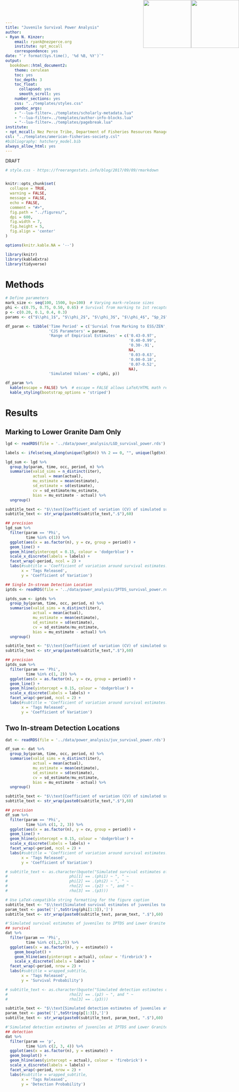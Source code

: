```yaml
---
title: "Juvenile Survival Power Analysis"
author:
- Ryan N. Kinzer:
    email: ryank@nezperce.org
    institute: npt_mccall
    correspondence: yes
date: "`r format(Sys.time(), '%d %B, %Y')`"
output:
  bookdown::html_document2:
    theme: cerulean
    toc: yes
    toc_depth: 3
    toc_float:
      collapsed: yes
      smooth_scroll: yes
    number_sections: yes
    css: "../templates/styles.css"
    pandoc_args:
    - "--lua-filter=../templates/scholarly-metadata.lua"
    - "--lua-filter=../templates/author-info-blocks.lua"
    - "--lua-filter=../templates/pagebreak.lua"
institute:
- npt_mccall: Nez Perce Tribe, Department of Fisheries Resources Management, 14054 Burr Dr., McCall, Idaho, 83638, USA
csl: "../templates/american-fisheries-society.csl"
#bibliography: hatchery_model.bib
always_allow_html: yes
---
```


<!-- the following inserts the NPT logo into header and sets a watermark -->
```{=html}
<!-- <script> -->
<!--    $(document).ready(function() { -->
<!--      $head = $('#header'); -->
<!--      $head.prepend('<img src=\"NPT.png\" style=\"float: right;width: 150px;\"/>') -->
<!--      $head.prepend('<img src=\"DFRM.png\" style=\"float: right;width: 150px;\"/>') -->
<!--    }); -->
<!-- </script> -->

<!-- <style> -->
<!-- p.caption { -->
<!--   font-size: 100%; -->
<!-- } -->
<!-- </style> -->


<img src="NPT.png" style="position:absolute;top:0px;right:150px;width: 150px;" />
<img src="DFRM.png" style="position:absolute;top:0px;right:0px;width: 150px;" />
<div class="watermark">DRAFT</div>
```


```r
# style.css - https://freerangestats.info/blog/2017/09/09/rmarkdown


knitr::opts_chunk$set(
  collapse = TRUE,
  warning = FALSE,
  message = FALSE,
  echo = FALSE,
  comment = "#>",
  fig.path = "../figures/",
  dpi = 600,
  fig.width = 7,
  fig.height = 5,
  fig.align = 'center'
)

options(knitr.kable.NA = '--')
```

```r
library(knitr)
library(kableExtra)
library(tidyverse)
```

# Methods

```r
# Define parameters
mark_size <- seq(100, 1500, by=100)  # Varying mark-release sizes
phi <- c(0.75, 0.75, 0.50, 0.65) # Survival from marking to 1st recapture (time = 1, occ = 1)
p <- c(0.20, 0.1, 0.4, 0.3)
params <- c("$\\phi_1$", "$\\phi_2$", "$\\phi_3$", "$\\phi_4$", "$p_2$", "$p_3$", "$p_4$", "$p_5$")
```

```r
df_param <- tibble('Time Period' = c('Survial from Marking to ESS/ZEN', 'Survival from ESS/ZEN to SFG', 'Survival from SFG to LGD', 'Survival from LGD to Detection Point Below', 'Detection at ESS/ZEN', 'Detection at SFG', 'Detection at LGD', 'Detection at Point Below'),
                   'CJS Parameters' = params,
                   'Range of Empirical Estimates' = c('0.43-0.97',
                                                      '0.40-0.99',
                                                      '0.30-.91',
                                                      NA,
                                                      '0.03-0.63',
                                                      '0.00-0.18',
                                                      '0.07-0.52',
                                                      NA),
                   'Simulated Values' = c(phi, p))

df_param %>%
  kable(escape = FALSE) %>%  # escape = FALSE allows LaTeX/HTML math rendering
  kable_styling(bootstrap_options = 'striped')

```

# Results

## Marking to Lower Granite Dam Only

```r
lgd <- readRDS(file = '../data/power_analysis/LGD_survival_power.rds')
```

```r
labels <- ifelse(seq_along(unique(lgd$n)) %% 2 == 0, "", unique(lgd$n))
```


```r
lgd_sum <- lgd %>%
  group_by(param, time, occ, period, n) %>%
  summarise(valid_sims = n_distinct(iter),
            actual = mean(actual),
            mu_estimate = mean(estimate),
            sd_estimate = sd(estimate),
            cv = sd_estimate/mu_estimate,
            bias = mu_estimate - actual) %>%
  ungroup()

subtitle_text <- "$\\text{Coefficient of variation (CV) of simulated survival estimates to Lower Granite Dam only. The blue line indicates a CV = 0.15}"
subtitle_text <- str_wrap(paste0(subtitle_text,".$"),60)
```


```r
## precision
lgd_sum %>%
  filter(param == 'Phi',
         time %in% c(1)) %>%
  ggplot(aes(x = as.factor(n), y = cv, group = period)) +
  geom_line() +
  geom_hline(yintercept = 0.15, colour = 'dodgerblue') +
  scale_x_discrete(labels = labels) +
  facet_wrap(~period, ncol = 2) + 
  labs(#subtitle = 'Coefficient of variation around survival estimates.',
       x = 'Tags Released',
       y = 'Coefficient of Variation')
```



```r
## Single In-stream Detection Location
iptds <- readRDS(file = '../data/power_analysis/IPTDS_survival_power.rds')
```


```r
iptds_sum <- iptds %>%
  group_by(param, time, occ, period, n) %>%
  summarise(valid_sims = n_distinct(iter),
            actual = mean(actual),
            mu_estimate = mean(estimate),
            sd_estimate = sd(estimate),
            cv = sd_estimate/mu_estimate,
            bias = mu_estimate - actual) %>%
  ungroup()

subtitle_text <- "$\\text{Coefficient of variation (CV) of simulated survival estimates to a single IPTDS and Lower Granite Dam only. The blue line indicates a CV = 0.15}"
subtitle_text <- str_wrap(paste0(subtitle_text,".$"),60)
```


```r
## precision
iptds_sum %>%
  filter(param == 'Phi',
         time %in% c(1, 2)) %>%
  ggplot(aes(x = as.factor(n), y = cv, group = period)) +
  geom_line() +
  geom_hline(yintercept = 0.15, colour = 'dodgerblue') +
  scale_x_discrete(labels = labels) +
  facet_wrap(~period, ncol = 2) + 
  labs(#subtitle = 'Coefficient of variation around survival estimates.',
       x = 'Tags Released',
       y = 'Coefficient of Variation')
```

## Two In-stream Detection Locations

```r
dat <- readRDS(file = '../data/power_analysis/juv_survival_power.rds')
```

```r
df_sum <- dat %>%
  group_by(param, time, occ, period, n) %>%
  summarise(valid_sims = n_distinct(iter),
            actual = mean(actual),
            mu_estimate = mean(estimate),
            sd_estimate = sd(estimate),
            cv = sd_estimate/mu_estimate,
            bias = mu_estimate - actual) %>%
  ungroup()

subtitle_text <- "$\\text{Coefficient of variation (CV) of simulated survival estimates to two IPTDS locations and Lower Granite Dam. The blue line indicates a CV = 0.15}"
subtitle_text <- str_wrap(paste0(subtitle_text,".$"),60)
```


```r
## precision
df_sum %>%
  filter(param == 'Phi',
         time %in% c(1, 2, 3)) %>%
  ggplot(aes(x = as.factor(n), y = cv, group = period)) +
  geom_line() +
  geom_hline(yintercept = 0.15, colour = 'dodgerblue') +
  scale_x_discrete(labels = labels) +
  facet_wrap(~period, ncol = 2) + 
  labs(#subtitle = 'Coefficient of variation around survival estimates.',
       x = 'Tags Released',
       y = 'Coefficient of Variation')
```

```r
# subtitle_text <- as.character(bquote("Simulated survival estimates of juveniles to IPTDS and Lower Granite Dam; " ~ 
#                           phi[1] == .(phi1) ~ ", " ~ 
#                           phi[2] == .(phi2) ~ ", " ~ 
#                           rho[2] == .(p2) ~ ", and " ~ 
#                           rho[3] == .(p3)))

# Use LaTeX-compatible string formatting for the figure caption
subtitle_text <- "$\\text{Simulated survival estimates of juveniles to ESS/ZEN, SFG, and Lower Granite Dam;} \\, \\phi_i = "
param_text <- paste('[',toString(phi[1:3]),']')
subtitle_text <- str_wrap(paste0(subtitle_text, param_text, ".$"),60)

```


```r
#'Simulated survival estimates of juveniles to IPTDS and Lower Granite Dam.'}
## survival
dat %>%
  filter(param == 'Phi',
         time %in% c(1,2,3)) %>%
  ggplot(aes(x = as.factor(n), y = estimate)) +
    geom_boxplot() +
    geom_hline(aes(yintercept = actual), colour = 'firebrick') +
    scale_x_discrete(labels = labels) +
  facet_wrap(~period, nrow = 2) + 
  labs(#subtitle = wrapped_subtitle,
       x = 'Tags Released',
       y = 'Survival Probability')
```

```r
# subtitle_text <- as.character(bquote("Simulated detection estimates of juveniles at ESS/ZEN, SFG, and Lower Granite Dam; " ~ 
#                           rho[2] == .(p2) ~ ", and " ~ 
#                           rho[3] == .(p3)))

subtitle_text <- "$\\text{Simulated detection estimates of juveniles at ESS/ZEN, SFG, and Lower Granite Dam;} \\, \\rho_i = "
param_text <- paste('[',toString(p[1:3]),']')
subtitle_text <- str_wrap(paste0(subtitle_text, param_text, ".$"),60)
```


```r
#'Simulated detection estimates of juveniles at IPTDS and Lower Granite Dam.'}
## detection
dat %>%
  filter(param == 'p',
         time %in% c(2, 3, 4)) %>%
  ggplot(aes(x = as.factor(n), y = estimate)) +
  geom_boxplot() +
  geom_hline(aes(yintercept = actual), colour = 'firebrick') +
  scale_x_discrete(labels = labels) +
  facet_wrap(~period, nrow = 2) + 
  labs(#subtitle = wrapped_subtitle,
       x = 'Tags Released',
       y = 'Detection Probability')
```

